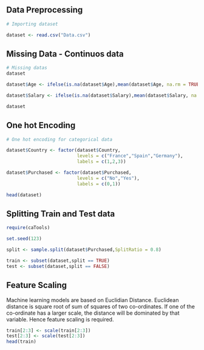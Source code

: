 ## Data Preprocessing

```r
# Importing dataset

dataset <- read.csv("Data.csv")

```

## Missing Data - Continuos data

```r
# Missing datas
dataset

dataset$Age <- ifelse(is.na(dataset$Age),mean(dataset$Age, na.rm = TRUE),dataset$Age)

dataset$Salary <- ifelse(is.na(dataset$Salary),mean(dataset$Salary, na.rm = TRUE),dataset$Salary)

dataset

```

## One hot Encoding 

```r
# One hot encoding for categorical data

dataset$Country <- factor(dataset$Country, 
                          levels = c("France","Spain","Germany"),
                          labels = c(1,2,3))

dataset$Purchased <- factor(dataset$Purchased, 
                          levels = c("No","Yes"),
                          labels = c(0,1))

head(dataset)
```



## Splitting Train and Test data

```r
require(caTools)

set.seed(123)

split <- sample.split(dataset$Purchased,SplitRatio = 0.8)

train <- subset(dataset,split == TRUE)
test <- subset(dataset,split == FALSE)

```

## Feature Scaling

Machine learning models are based on Euclidian Distance. Euclidean distance is square root of sum of squares of two co-ordinates. If one of the co-ordinate has a larger scale, the distance will be dominated by that variable. Hence feature scaling is required.

```r
train[2:3] <- scale(train[2:3])
test[2:3] <- scale(test[2:3])
head(train)
```

